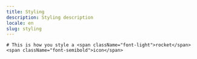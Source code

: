 ```yaml
---
title: Styling
description: Styling description
locale: en
slug: styling
---
```


    # This is how you style a <span className="font-light">rocket</span><span className="font-semibold">icon</span>
